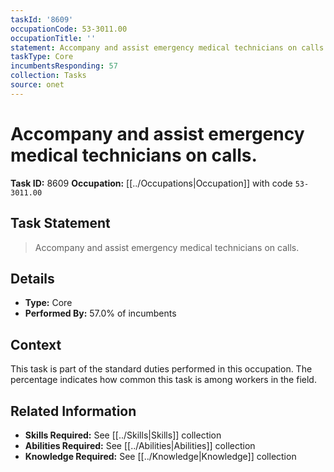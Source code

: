```yaml
---
taskId: '8609'
occupationCode: 53-3011.00
occupationTitle: ''
statement: Accompany and assist emergency medical technicians on calls.
taskType: Core
incumbentsResponding: 57
collection: Tasks
source: onet
---
```

# Accompany and assist emergency medical technicians on calls.

**Task ID:** 8609
**Occupation:** [[../Occupations|Occupation]] with code `53-3011.00`

## Task Statement

> Accompany and assist emergency medical technicians on calls.

## Details

- **Type:** Core
- **Performed By:** 57.0% of incumbents

## Context

This task is part of the standard duties performed in this occupation. The percentage indicates how common this task is among workers in the field.

## Related Information

- **Skills Required:** See [[../Skills|Skills]] collection
- **Abilities Required:** See [[../Abilities|Abilities]] collection
- **Knowledge Required:** See [[../Knowledge|Knowledge]] collection
